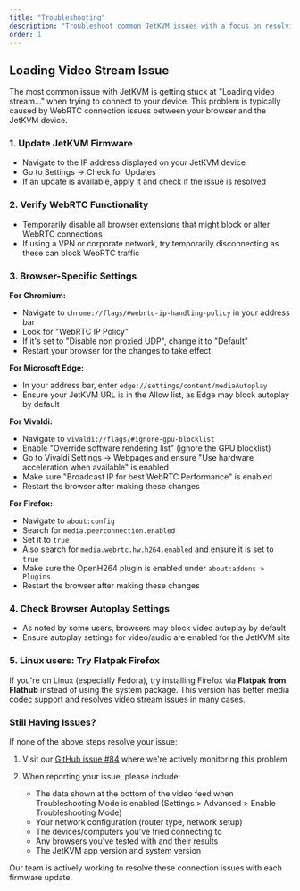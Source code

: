 ```yaml
---
title: "Troubleshooting"
description: "Troubleshoot common JetKVM issues with a focus on resolving the Loading Video Stream problem and ensuring proper WebRTC connections."
order: 1
---
```


## Loading Video Stream Issue

The most common issue with JetKVM is getting stuck at "Loading video stream..." when trying to connect to your device. This problem is typically caused by WebRTC connection issues between your browser and the JetKVM device.

### 1. Update JetKVM Firmware

- Navigate to the IP address displayed on your JetKVM device
- Go to Settings → Check for Updates
- If an update is available, apply it and check if the issue is resolved

### 2. Verify WebRTC Functionality

- Temporarily disable all browser extensions that might block or alter WebRTC connections
- If using a VPN or corporate network, try temporarily disconnecting as these can block WebRTC traffic

### 3. Browser-Specific Settings

**For Chromium:**

- Navigate to `chrome://flags/#webrtc-ip-handling-policy` in your address bar
- Look for "WebRTC IP Policy"
- If it's set to "Disable non proxied UDP", change it to "Default"
- Restart your browser for the changes to take effect

**For Microsoft Edge:**

- In your address bar, enter `edge://settings/content/mediaAutoplay`
- Ensure your JetKVM URL is in the Allow list, as Edge may block autoplay by default

**For Vivaldi:**

- Navigate to `vivaldi://flags/#ignore-gpu-blocklist`
- Enable "Override software rendering list" (ignore the GPU blocklist)
- Go to Vivaldi Settings → Webpages and ensure "Use hardware acceleration when available" is enabled
- Make sure "Broadcast IP for best WebRTC Performance" is enabled
- Restart the browser after making these changes

**For Firefox:**

- Navigate to `about:config`
- Search for `media.peerconnection.enabled`
- Set it to `true`
- Also search for `media.webrtc.hw.h264.enabled` and ensure it is set to `true`
- Make sure the OpenH264 plugin is enabled under `about:addons > Plugins`
- Restart the browser after making these changes

### 4. Check Browser Autoplay Settings

- As noted by some users, browsers may block video autoplay by default
- Ensure autoplay settings for video/audio are enabled for the JetKVM site

### 5. Linux users: Try Flatpak Firefox

If you're on Linux (especially Fedora), try installing Firefox via **Flatpak from Flathub** instead of using the system package. This version has better media codec support and resolves video stream issues in many cases.

### Still Having Issues?

If none of the above steps resolve your issue:

1. Visit our [GitHub issue #84](https://github.com/jetkvm/kvm/issues/84) where we're actively monitoring this problem

2. When reporting your issue, please include:
   - The data shown at the bottom of the video feed when Troubleshooting Mode is enabled (Settings > Advanced > Enable Troubleshooting Mode)
   - Your network configuration (router type, network setup)
   - The devices/computers you've tried connecting to
   - Any browsers you've tested with and their results
   - The JetKVM app version and system version

Our team is actively working to resolve these connection issues with each firmware update.
